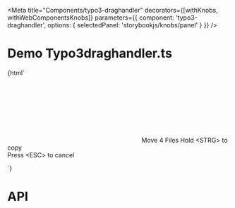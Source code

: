 
<Meta
  title="Components/typo3-draghandler"
  decorators={[withKnobs, withWebComponentsKnobs]}
  parameters={{ component: 'typo3-draghandler', options: { selectedPanel: 'storybookjs/knobs/panel' } }}
  />

# Demo Typo3draghandler.ts

<Preview>
    <Story name="draghandler" height="220px">
    {html`
      <div style="height: 200px;">
        <typo3-draghandler style="display:inline-block">
            <svg slot="icon" xmlns="http://www.w3.org/2000/svg">
                <use xlink:href="node_modules/@typo3/icons/dist/sprites/actions.svg#actions-move"></use>
            </svg>
            <span slot="title">Move 4 Files</span>
            <span slot="message">Hold &lt;STRG&gt; to copy<br/>Press &lt;ESC&gt; to cancel</span>
        </typo3-draghandler>
      </div>
    `}
    </Story>
</Preview>

# API

<Props of="typo3-draghandler" />
